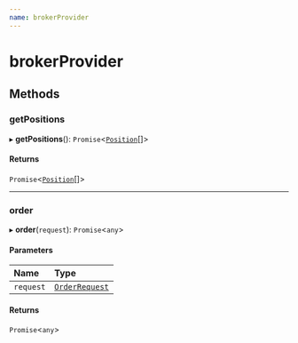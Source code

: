 ```yaml
---
name: brokerProvider
---
```


# brokerProvider

## Methods

### getPositions

▸ **getPositions**(): `Promise`<[`Position`](../interfaces/Position)[]\>

#### Returns

`Promise`<[`Position`](../interfaces/Position)[]\>
___

### order

▸ **order**(`request`): `Promise`<`any`\>

#### Parameters

| Name | Type |
| :------ | :------ |
| `request` | [`OrderRequest`](../interfaces/OrderRequest) |

#### Returns

`Promise`<`any`\>
